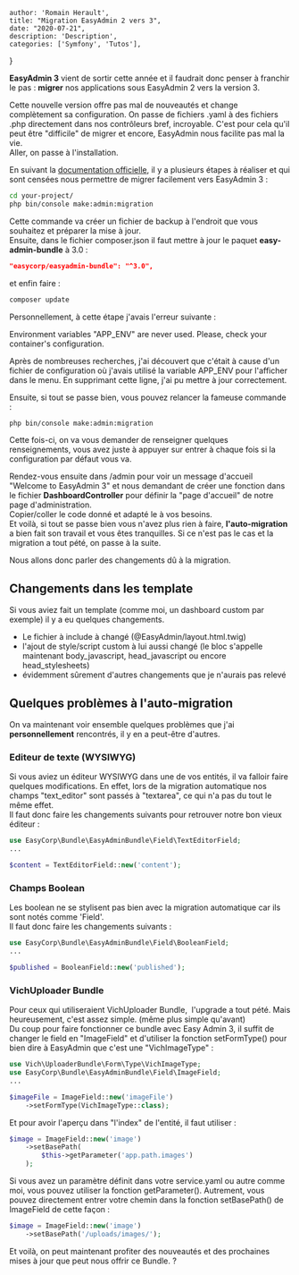 
    author: 'Romain Herault',
    title: "Migration EasyAdmin 2 vers 3",
    date: "2020-07-21",
    description: 'Description',
    categories: ['Symfony', 'Tutos'],
}


**EasyAdmin 3** vient de sortir cette année et il faudrait donc penser à franchir le pas : **migrer** nos applications sous EasyAdmin 2 vers la version 3.

Cette nouvelle version offre pas mal de nouveautés et change complètement sa configuration. On passe de fichiers .yaml à des fichiers .php directement dans nos contrôleurs bref, incroyable. C'est pour cela qu'il peut être "difficile" de migrer et encore, EasyAdmin nous facilite pas mal la vie.  
Aller, on passe à l'installation.

En suivant la [documentation officielle](https://symfony.com/doc/master/bundles/EasyAdminBundle/upgrade.html), il y a plusieurs étapes à réaliser et qui sont censées nous permettre de migrer facilement vers EasyAdmin 3 :

```bash
cd your-project/
php bin/console make:admin:migration
```

Cette commande va créer un fichier de backup à l'endroit que vous souhaitez et préparer la mise à jour.  
Ensuite, dans le fichier composer.json il faut mettre à jour le paquet **easy-admin-bundle** à 3.0 :

```json
"easycorp/easyadmin-bundle": "^3.0",
```

et enfin faire :

```bash
composer update
```

Personnellement, à cette étape j'avais l'erreur suivante :

Environment variables "APP\_ENV" are never used. Please, check your container's configuration.

Après de nombreuses recherches, j'ai découvert que c'était à cause d'un fichier de configuration où j'avais utilisé la variable APP\_ENV pour l'afficher dans le menu. En supprimant cette ligne, j'ai pu mettre à jour correctement.

Ensuite, si tout se passe bien, vous pouvez relancer la fameuse commande :

```bash
php bin/console make:admin:migration
```

Cette fois-ci, on va vous demander de renseigner quelques renseignements, vous avez juste à appuyer sur entrer à chaque fois si la configuration par défaut vous va.

Rendez-vous ensuite dans /admin pour voir un message d'accueil "Welcome to EasyAdmin 3" et nous demandant de créer une fonction dans le fichier **DashboardController** pour définir la "page d'accueil" de notre page d'administration.  
Copier/coller le code donné et adapté le à vos besoins.  
Et voilà, si tout se passe bien vous n'avez plus rien à faire, **l'auto-migration** a bien fait son travail et vous êtes tranquilles. Si ce n'est pas le cas et la migration a tout pété, on passe à la suite.

Nous allons donc parler des changements dû à la migration.

## Changements dans les template

Si vous aviez fait un template (comme moi, un dashboard custom par exemple) il y a eu quelques changements.

- Le fichier à include à changé (@EasyAdmin/layout.html.twig)
- l'ajout de style/script custom à lui aussi changé (le bloc s'appelle maintenant body\_javascript, head\_javascript ou encore head\_stylesheets)
- évidemment sûrement d'autres changements que je n'aurais pas relevé

## Quelques problèmes à l'auto-migration

On va maintenant voir ensemble quelques problèmes que j'ai **personnellement** rencontrés, il y en a peut-être d'autres.

### Editeur de texte (WYSIWYG)

Si vous aviez un éditeur WYSIWYG dans une de vos entités, il va falloir faire quelques modifications. En effet, lors de la migration automatique nos champs "text\_editor" sont passés à "textarea", ce qui n'a pas du tout le même effet.  
Il faut donc faire les changements suivants pour retrouver notre bon vieux éditeur : 

```php
use EasyCorp\Bundle\EasyAdminBundle\Field\TextEditorField;
...

$content = TextEditorField::new('content');
```

### Champs Boolean

Les boolean ne se stylisent pas bien avec la migration automatique car ils sont notés comme 'Field'.  
Il faut donc faire les changements suivants :

```php
use EasyCorp\Bundle\EasyAdminBundle\Field\BooleanField;
...

$published = BooleanField::new('published');
```

### VichUploader Bundle

Pour ceux qui utiliseraient VichUploader Bundle,  l'upgrade a tout pété. Mais heureusement, c'est assez simple. (même plus simple qu'avant)  
Du coup pour faire fonctionner ce bundle avec Easy Admin 3, il suffit de changer le field en "ImageField" et d'utiliser la fonction setFormType() pour bien dire à EasyAdmin que c'est une "VichImageType" :

```php
use Vich\UploaderBundle\Form\Type\VichImageType;
use EasyCorp\Bundle\EasyAdminBundle\Field\ImageField;
...

$imageFile = ImageField::new('imageFile')
    ->setFormType(VichImageType::class);
```

Et pour avoir l'aperçu dans "l'index" de l'entité, il faut utiliser :

```php
$image = ImageField::new('image')
    ->setBasePath(
        $this->getParameter('app.path.images')
    );
```

Si vous avez un paramètre définit dans votre service.yaml ou autre comme moi, vous pouvez utiliser la fonction getParameter(). Autrement, vous pouvez directement entrer votre chemin dans la fonction setBasePath() de ImageField de cette façon : 

```php
$image = ImageField::new('image')
    ->setBasePath('/uploads/images/');
```

Et voilà, on peut maintenant profiter des nouveautés et des prochaines mises à jour que peut nous offrir ce Bundle. ?
